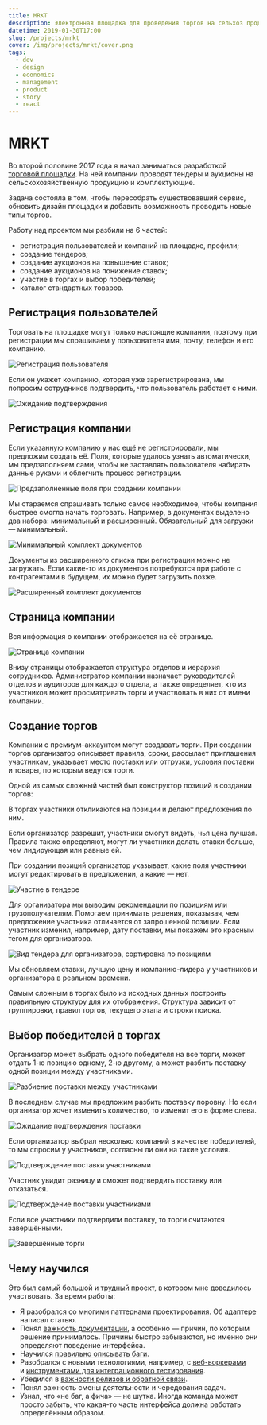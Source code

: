 ```yaml
---
title: MRKT
description: Электронная площадка для проведения торгов на сельхоз продукцию.
datetime: 2019-01-30T17:00
slug: /projects/mrkt
cover: /img/projects/mrkt/cover.png
tags:
  - dev
  - design
  - economics
  - management
  - product
  - story
  - react
---
```


# MRKT

Во второй половине 2017 года я начал заниматься разработкой [торговой площадки](https://app.mrkt.ru). На ней компании проводят тендеры и аукционы на сельскохозяйственную продукцию и комплектующие.

Задача состояла в том, чтобы пересобрать существовавший сервис, обновить дизайн площадки и добавить возможность проводить новые типы торгов.

Работу над проектом мы разбили на 6 частей:

- регистрация пользователей и компаний на площадке, профили;
- создание тендеров;
- создание аукционов на повышение ставок;
- создание аукционов на понижение ставок;
- участие в торгах и выбор победителей;
- каталог стандартных товаров.

## Регистрация пользователей

Торговать на площадке могут только настоящие компании, поэтому при регистрации мы спрашиваем у пользователя имя, почту, телефон и его компанию.

![Регистрация пользователя](/img/projects/mrkt/mrkt-1-min.jpg)

Если он укажет компанию, которая уже зарегистрирована, мы попросим сотрудников подтвердить, что пользователь работает с ними.

![Ожидание подтверждения](/img/projects/mrkt/mrkt-2-min.jpg)

## Регистрация компании

Если указанную компанию у нас ещё не регистрировали, мы предложим создать её. Поля, которые удалось узнать автоматически, мы предзаполняем сами, чтобы не заставлять пользователя набирать данные руками и облегчить процесс регистрации.

![Предзаполненные поля при создании компании](/img/projects/mrkt/mrkt-3-min.jpg)

Мы стараемся спрашивать только самое необходимое, чтобы компания быстрее смогла начать торговать. Например, в документах выделено два набора: минимальный и расширенный. Обязательный для загрузки — минимальный.

![Минимальный комплект документов](/img/projects/mrkt/mrkt-4-min.jpg)

Документы из расширенного списка при регистрации можно не загружать. Если какие-то из документов потребуются при работе с контрагентами в будущем, их можно будет загрузить позже.

![Расширенный комплект документов](/img/projects/mrkt/mrkt-5-min.jpg)

## Страница компании

Вся информация о компании отображается на её странице.

![Страница компании](/img/projects/mrkt/mrkt-6-min.jpg)

Внизу страницы отображается структура отделов и иерархия сотрудников. Администратор компании назначает руководителей отделов и аудиторов для каждого отдела, а также определяет, кто из участников может просматривать торги и участвовать в них от имени компании.

<YouTube
  src="https://www.youtube.com/embed/Yz5P67s-Luc?ecver=2"
  caption="Структура отделов компании"
/>

## Создание торгов

Компании с премиум-аккаунтом могут создавать торги. При создании торгов организатор описывает правила, сроки, рассылает приглашения участникам, указывает место поставки или отгрузки, условия поставки и товары, по которым ведутся торги.

Одной из самых сложный частей был конструктор позиций в создании торгов:

<YouTube
  src="https://www.youtube.com/embed/ex27v2C-Xpo?ecver=2"
  caption="Конструктор позиций в создании торгов"
/>

В торгах участники откликаются на позиции и делают предложения по ним.

Если организатор разрешит, участники смогут видеть, чья цена лучшая. Правила также определяют, могут ли участники делать ставки больше, чем лидирующая или равные ей.

При создании позиций организатор указывает, какие поля участники могут редактировать в предложении, а какие — нет.

![Участие в тендере](/img/projects/mrkt/mrkt-7-min.jpg)

Для организатора мы выводим рекомендации по позициям или грузополучателям. Помогаем принимать решения, показывая, чем предложение участника отличается от запрошенной позиции. Если участник изменил, например, дату поставки, мы покажем это красным тегом для организатора.

![Вид тендера для организатора, сортировка по позициям](/img/projects/mrkt/mrkt-8-min.jpg)

Мы обновляем ставки, лучшую цену и компанию-лидера у участников и организатора в реальном времени.

Самым сложным в торгах было из исходных данных построить правильную структуру для их отображения. Структура зависит от группировки, правил торгов, текущего этапа и строки поиска.

## Выбор победителей в торгах

Организатор может выбрать одного победителя на все торги, может отдать 1-ю позицию одному, 2-ю другому, а может разбить поставку одной позиции между участниками.

![Разбиение поставки между участниками](/img/projects/mrkt/mrkt-9-min.jpg)

В последнем случае мы предложим разбить поставку поровну. Но если организатор хочет изменить количество, то изменит его в форме слева.

![Ожидание подтверждения поставки](/img/projects/mrkt/mrkt-10-min.jpg)

Если организатор выбрал несколько компаний в качестве победителей, то мы спросим у участников, согласны ли они на такие условия.

![Подтверждение поставки участниками](/img/projects/mrkt/mrkt-11-min.jpg)

Участник увидит разницу и сможет подтвердить поставку или отказаться.

![Подтверждение поставки участниками](/img/projects/mrkt/mrkt-12-min.jpg)

Если все участники подтвердили поставку, то торги считаются завершёнными.

![Завершённые торги](/img/projects/mrkt/mrkt-13-min.jpg)

## Чему научился

Это был самый большой и [трудный](/blog/mrkt/) проект, в котором мне доводилось участвовать. За время работы:

- Я разобрался со многими паттернами проектирования. Об [адаптере](/blog/adapter-pattern/) написал статью.
- Понял [важность документации](/blog/documentation/), а особенно — причин, по которым решение принималось. Причины быстро забываются, но именно они определяют поведение интерфейса.
- Научился [правильно описывать баги](/blog/cannot-reproduce/).
- Разобрался с новыми технологиями, например, с [веб-воркерами](/blog/web-workers-for-better-performance/) и [инструментами для интеграционного тестирования](/blog/coin-e2e-with-cypress/).
- Убедился в [важности релизов и обратной связи](/blog/mrkt/).
- Понял важность смены деятельности и чередования задач.
- Узнал, что «не баг, а фича» — не шутка. Иногда команда может просто забыть, что какая-то часть интерфейса должна работать определённым образом.
